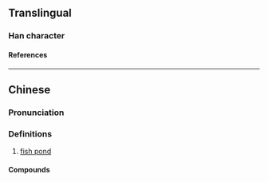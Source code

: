 {{character info/new}}
==Translingual==

===Han character===
{{Han char|rn=32|rad=土|as=10|sn=13|four=46117|canj=GABT,GWOT|ids=⿰土昷}}

====References====
{{Han ref|kx=0236.341|hdz=10472.101|uh=586D}}

----

==Chinese==
{{zh-forms}}

===Pronunciation===
{{zh-pron
|m=wēn
|c=wan1
|mn=ùn
|cat=n
}}

===Definitions===
{{zh-hanzi}}

# [[fish pond]]

====Compounds====
{{zh-der|魚塭}}